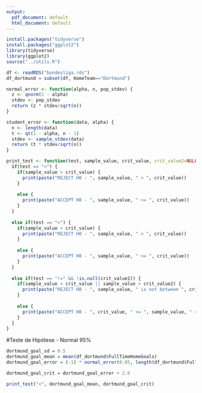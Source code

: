 ```yaml
---
output:
  pdf_document: default
  html_document: default
---
```


```r
install.packages("tidyverse")
install.packages("ggplot2")
library(tidyverse)
library(ggplot2)
source("../utils.R")
```

```r
df <- readRDS("bundesliga.rds")
df_dortmund = subset(df, HomeTeam=="Dortmund")
```

```r
normal_error <- function(alpha, n, pop_stdev) {
  z <- qnorm(1 - alpha)
  stdev <- pop_stdev
  return (z * stdev/sqrt(n))
}
```

```r
student_error <- function(data, alpha) {
  n <- length(data)
  t <- qt(1 - alpha, n - 1)
  stdev <- sample_stdev(data)
  return (t * stdev/sqrt(n))
}
```

```r
print_test <- function(test, sample_value, crit_value, crit_value2=NULL) {
  if(test == ">") {
    if(sample_value > crit_value) {
      print(paste("REJECT H0 - ", sample_value, " > ", crit_value))
    }
    
    else {
      print(paste("ACCEPT H0 - ", sample_value, " <= ", crit_value))
    }
  }
  
  else if(test == "<") {
    if(sample_value < crit_value) {
      print(paste("REJECT H0 - ", sample_value, " < ", crit_value))
    }
    
    else {
      print(paste("ACCEPT H0 - ", sample_value, " >= ", crit_value))
    }
  }
  
  else if(test == "!=" && !is.null(crit_value2)) {
    if(sample_value < crit_value || sample_value > crit_value2) {
      print(paste("REJECT H0 - ", sample_value, " is not between ", crit_value, " and ", crit_value2))
    }
    
    else {
      print(paste("ACCEPT H0 - ", crit_value, " <= ", sample_value, " <= ", crit_value2))
    }
  }
}
```

#Teste de Hipótese - Normal 95%
```r
dortmund_goal_sd = 0.5
dortmund_goal_mean = mean(df_dortmund$FullTimeHomeGoals)
dortmund_goal_error = (-1) * normal_error(0.05, length(df_dortmund$FullTimeHomeGoals), dortmund_goal_sd)

dortmund_goal_crit = dortmund_goal_error + 2.6

print_test("<", dortmund_goal_mean, dortmund_goal_crit)
```
